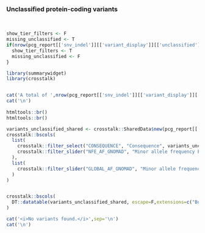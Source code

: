 ### Unclassified protein-coding variants

<br>

```r

show_tier_filters <- F
missing_unclassified <- T
if(nrow(pcg_report[['snv_indel']][['variant_display']][['unclassified']]) > 0){
  show_tier_filters <- T
  missing_unclassified <- F
}


```


```r
library(summarywidget)
library(crosstalk)


cat('A total of ',nrow(pcg_report[['snv_indel']][['variant_display']][['unclassified']]),' unique and protein-coding germline variant(s) are also found in the selected cancer predisposition genes. This subset is limited to variants that are *novel* (i.e. not found in gnomAD) or *rare* in the European population (i.e. MAF <= 0.001 in gnomAD):')
cat('\n')
    
htmltools::br()
htmltools::br()

variants_unclassified_shared <- crosstalk::SharedData$new(pcg_report[['snv_indel']][['variant_display']][['unclassified']])
crosstalk::bscols(
  list(
    crosstalk::filter_select("CONSEQUENCE", "Consequence", variants_unclassified_shared, ~CONSEQUENCE),
    crosstalk::filter_slider("NFE_AF_GNOMAD", "Minor allele frequency Europeans (gnomAD-NFE)", variants_unclassified_shared, ~NFE_AF_GNOMAD, sep="", ticks = F)
  ),
  list(
    crosstalk::filter_slider("GLOBAL_AF_GNOMAD", "Minor allele frequency global (gnomAD)", variants_unclassified_shared, ~GLOBAL_AF_GNOMAD, sep="", ticks = F)
  )
)


crosstalk::bscols(
  DT::datatable(variants_unclassified_shared, escape=F,extensions=c("Buttons","Responsive"), width = "100%",options=list(buttons = c('csv','excel'),dom = 'Bfrtip'))
)

```

```r
cat('<i>No variants found.</i>',sep='\n')
cat('\n')
```

<br><br>

<br>
